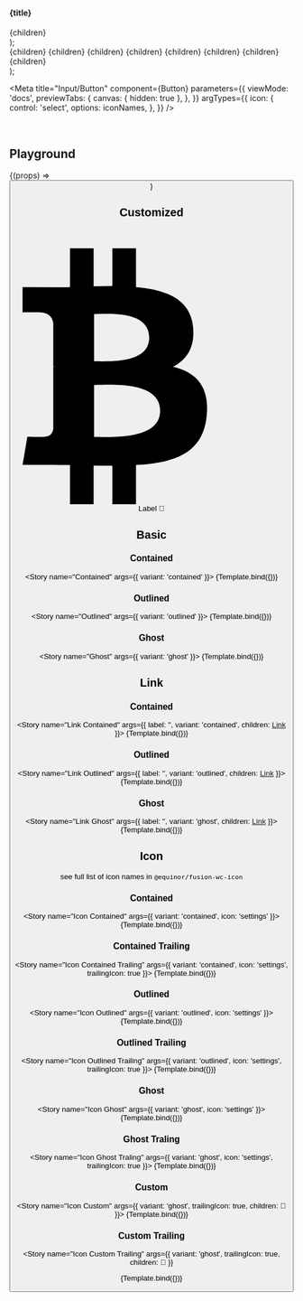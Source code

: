 


  <section>
    <h4>{title}</h4>
    <div style={{ display: 'flex', gap: '10px' }}>{children}</div>
  </section>
);

  <div>
    <Container title="standard">
      <fwc-button label="Primary" color="primary" {...props}>
        {children}
      </fwc-button>
      <fwc-button label="Secondary" color="secondary" {...props}>
        {children}
      </fwc-button>
      <fwc-button label="Danger" color="danger" {...props}>
        {children}
      </fwc-button>
      <fwc-button label="Disabled" {...props} disabled>
        {children}
      </fwc-button>
    </Container>
    <Container title="dense">
      <fwc-button label="Primary" color="primary" {...props} dense>
        {children}
      </fwc-button>
      <fwc-button label="Secondary" color="secondary" {...props} dense>
        {children}
      </fwc-button>
      <fwc-button label="Danger" color="danger" {...props} dense>
        {children}
      </fwc-button>
      <fwc-button label="Disabled" {...props} disabled dense>
        {children}
      </fwc-button>
    </Container>
  </div>
);

<Meta
  title="Input/Button"
  component={Button}
  parameters={{
    viewMode: 'docs',
    previewTabs: {
      canvas: { hidden: true },
    },
  }}
  argTypes={{
    icon: {
      control: 'select',
      options: iconNames,
    },
  }}
/>

<Description markdown={readme} />

<br />

## Playground

<Canvas>
  <Story name="Basic" args={{ label: 'button' }} parameters={{ chromatic: { disableSnapshot: true } }}>
    {(props) => <Button {...props} />}
  </Story>
</Canvas>

<ArgsTable story="Basic" />

## Customized

<Canvas>
  <Story name="Custom">
    <fwc-button variant="outlined">
      <svg slot="icon" viewBox="0 0 1024 1024">
        <path
          fill="currentColor"
          d="M666.857 365.714c7.429 76-24.571 121.714-74.857 147.429 83.429 20 136 69.714 125.714 181.143-13.143 138.857-116 176-263.429 184v145.714h-88v-143.429c-22.286 0-45.714 0-69.714-0.571v144h-88v-145.714c-20.571 0-41.143-0.571-62.286-0.571h-114.286l17.714-104.571c64.571 1.143 63.429 0 63.429 0 24.571 0 31.429-17.714 33.143-29.143v-229.714h9.143c-3.429-0.571-6.857-0.571-9.143-0.571v-164c-3.429-18.286-14.857-38.857-50.857-38.857 0 0 1.143-1.143-63.429 0v-93.714l121.143 0.571c17.714 0 36.571 0 55.429-0.571v-144h88v141.143c23.429-0.571 46.857-1.143 69.714-1.143v-140h88v144c113.143 9.714 202.857 44.571 212.571 148.571zM544 677.143c0-113.143-186.286-96.571-245.714-96.571v193.143c59.429 0 245.714 12.571 245.714-96.571zM503.429 405.143c0-103.429-155.429-88-205.143-88v175.429c49.714 0 205.143 11.429 205.143-87.429z"
        />
      </svg>
      <span>Label</span>
      <span slot="trailingIcon">🚀</span>
    </fwc-button>
  </Story>
</Canvas>

## Basic

### Contained

<Story name="Contained" args={{ variant: 'contained' }}>
  {Template.bind({})}
</Story>

### Outlined

<Story name="Outlined" args={{ variant: 'outlined' }}>
  {Template.bind({})}
</Story>

### Ghost

<Story name="Ghost" args={{ variant: 'ghost' }}>
  {Template.bind({})}
</Story>

## Link

### Contained

<Story name="Link Contained" args={{ label: '', variant: 'contained', children: <a href="#link">Link</a> }}>
  {Template.bind({})}
</Story>

### Outlined

<Story name="Link Outlined" args={{ label: '', variant: 'outlined', children: <a href="#link">Link</a> }}>
  {Template.bind({})}
</Story>

### Ghost

<Story name="Link Ghost" args={{ label: '', variant: 'ghost', children: <a href="#link">Link</a> }}>
  {Template.bind({})}
</Story>

## Icon

see full list of icon names in `@equinor/fusion-wc-icon`

### Contained

<Story name="Icon Contained" args={{ variant: 'contained', icon: 'settings' }}>
  {Template.bind({})}
</Story>

### Contained Trailing

<Story name="Icon Contained Trailing" args={{ variant: 'contained', icon: 'settings', trailingIcon: true }}>
  {Template.bind({})}
</Story>

### Outlined

<Story name="Icon Outlined" args={{ variant: 'outlined', icon: 'settings' }}>
  {Template.bind({})}
</Story>

### Outlined Trailing

<Story name="Icon Outlined Trailing" args={{ variant: 'outlined', icon: 'settings', trailingIcon: true }}>
  {Template.bind({})}
</Story>

### Ghost

<Story name="Icon Ghost" args={{ variant: 'ghost', icon: 'settings' }}>
  {Template.bind({})}
</Story>

### Ghost Traling

<Story name="Icon Ghost Traling" args={{ variant: 'ghost', icon: 'settings', trailingIcon: true }}>
  {Template.bind({})}
</Story>

### Custom

<Story name="Icon Custom" args={{ variant: 'ghost', trailingIcon: true, children: <span slot="icon">🚀</span> }}>
  {Template.bind({})}
</Story>

### Custom Trailing

<Story
  name="Icon Custom Trailing"
  args={{ variant: 'ghost', trailingIcon: true, children: <span slot="trailingIcon">🚀</span> }}
>
  {Template.bind({})}
</Story>
